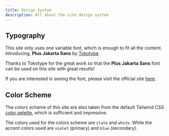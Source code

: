 ```yaml
---
title: Design System
description: All about the site design system
---
```


## Typography

This site only uses one variable font, which is enough to fit all the content. Introducing, **Plus Jakarta Sans** by [Tokotype](https://www.tokotype.com/).

Thanks to Tokotype for the great work so that the **Plus Jakarta Sans** font can be used on this site with great results!

If you are interested in seeing the font, please visit the official site [here](https://tokotype.github.io/plusjakarta-sans/).

## Color Scheme

The colors scheme of this site are also taken from the default Tailwind CSS [color pelette](https://tailwindcss.com/docs/customizing-colors), which is sufficient and impressive.

The colors used for the colors scheme are `slate` and `white`. While the accent colors used are `violet` (primary) and `blue` (secondary).
